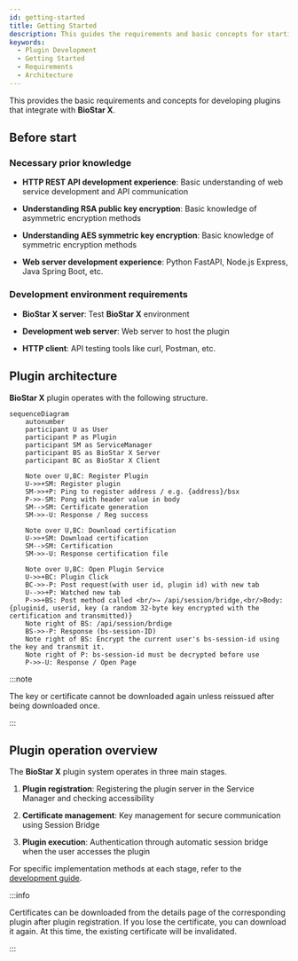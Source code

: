 ```yaml
---
id: getting-started
title: Getting Started
description: This guides the requirements and basic concepts for starting BioStar X plugin development.
keywords:
  - Plugin Development
  - Getting Started
  - Requirements
  - Architecture
---
```


This provides the basic requirements and concepts for developing plugins that integrate with **BioStar X**.

## Before start

### Necessary prior knowledge

* **HTTP REST API development experience**: Basic understanding of web service development and API communication

* **Understanding RSA public key encryption**: Basic knowledge of asymmetric encryption methods

* **Understanding AES symmetric key encryption**: Basic knowledge of symmetric encryption methods

* **Web server development experience**: Python FastAPI, Node.js Express, Java Spring Boot, etc.

### Development environment requirements

* **BioStar X server**: Test **BioStar X** environment

* **Development web server**: Web server to host the plugin

* **HTTP client**: API testing tools like curl, Postman, etc.

## Plugin architecture

**BioStar X** plugin operates with the following structure.

```mermaid
sequenceDiagram
    autonumber
    participant U as User
    participant P as Plugin
    participant SM as ServiceManager
    participant BS as BioStar X Server
    participant BC as BioStar X Client
    
    Note over U,BC: Register Plugin
    U->>+SM: Register plugin
    SM->>+P: Ping to register address / e.g. {address}/bsx
    P->>-SM: Pong with header value in body
    SM-->SM: Certificate generation
    SM->>-U: Response / Reg success

    Note over U,BC: Download certification
    U->>+SM: Download certification
    SM-->SM: Certification
    SM->>-U: Response certification file

    Note over U,BC: Open Plugin Service
    U->>+BC: Plugin Click
    BC->>-P: Post request(with user id, plugin id) with new tab
    U-->>+P: Watched new tab
    P->>+BS: Post method called <br/>→ /api/session/bridge,<br/>Body: {pluginid, userid, key (a random 32-byte key encrypted with the certification and transmitted)}
    Note right of BS: /api/session/brdige
    BS->>-P: Response (bs-session-ID)
    Note right of BS: Encrypt the current user's bs-session-id using the key and transmit it.
    Note right of P: bs-session-id must be decrypted before use
    P->>-U: Response / Open Page
```

:::note

The key or certificate cannot be downloaded again unless reissued after being downloaded once.

:::

## Plugin operation overview

The **BioStar X** plugin system operates in three main stages.

1. **Plugin registration**: Registering the plugin server in the Service Manager and checking accessibility

2. **Certificate management**: Key management for secure communication using Session Bridge

3. **Plugin execution**: Authentication through automatic session bridge when the user accesses the plugin

For specific implementation methods at each stage, refer to the [development guide](./development-guide).

:::info

Certificates can be downloaded from the details page of the corresponding plugin after plugin registration. If you lose the certificate, you can download it again. At this time, the existing certificate will be invalidated.

:::
